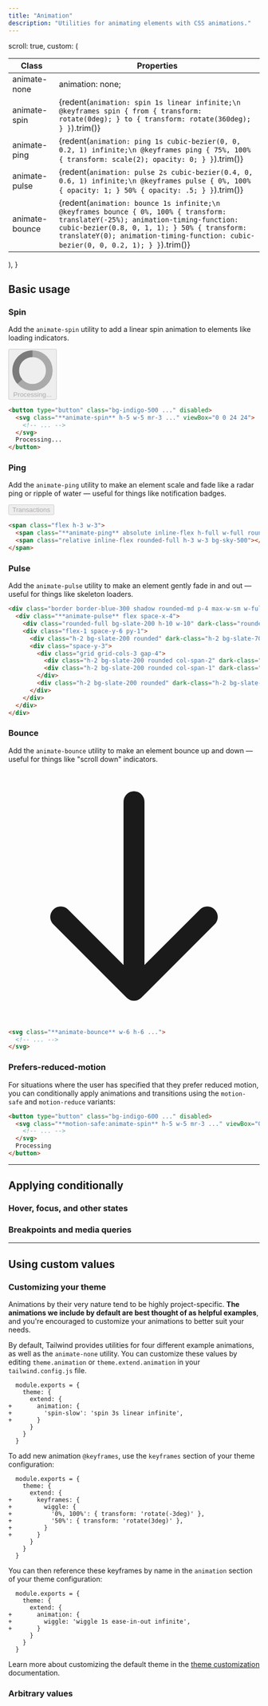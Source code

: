```yaml
---
title: "Animation"
description: "Utilities for animating elements with CSS animations."
---
```



  scroll: true,
  custom: (
    <table className="w-full text-left border-collapse">
      <thead>
        <tr>
          <th className="sticky top-0 bg-white text-sm leading-6 font-semibold text-slate-700 p-0 dark:bg-slate-900 dark:text-slate-300">
            <div className="py-2 pr-2 border-b border-slate-200 dark:border-slate-400/20">Class</div>
          </th>
          <th className="sticky top-0 bg-white text-sm leading-6 font-semibold text-slate-700 p-0 dark:bg-slate-900 dark:text-slate-300">
            <div className="py-2 pl-2 border-b border-slate-200 dark:border-slate-400/20">Properties</div>
          </th>
        </tr>
      </thead>
      <tbody className="align-baseline">
        <tr>
          <td translate="no" className="py-2 pr-2 font-mono font-bold text-xs leading-6 text-sky-500 whitespace-nowrap dark:text-sky-400">
            animate-none
          </td>
          <td translate="no" className="py-2 pl-2 font-mono text-xs leading-6 text-indigo-600 whitespace-pre dark:text-indigo-300">
            animation: none;
          </td>
        </tr>
        <tr>
          <td translate="no" className="py-2 pr-2 font-mono font-bold text-xs leading-6 text-sky-500 whitespace-nowrap border-t border-slate-100 dark:border-slate-400/10 dark:text-sky-400">
            animate-spin
          </td>
          <td translate="no" className="py-2 pl-2 font-mono text-xs leading-6 text-indigo-600 whitespace-pre border-t border-slate-100 dark:border-slate-400/10 dark:text-indigo-300">
            {redent(`
              animation: spin 1s linear infinite;\n
              @keyframes spin {
                from {
                  transform: rotate(0deg);
                }
                to {
                  transform: rotate(360deg);
                }
              }
            `).trim()}
          </td>
        </tr>
        <tr>
          <td translate="no" className="py-2 pr-2 font-mono font-bold text-xs leading-6 text-sky-500 whitespace-nowrap border-t border-slate-100 dark:border-slate-400/10 dark:text-sky-400">
            animate-ping
          </td>
          <td translate="no" className="py-2 pl-2 font-mono text-xs leading-6 text-indigo-600 whitespace-pre border-t border-slate-100 dark:border-slate-400/10 dark:text-indigo-300">
            {redent(`
              animation: ping 1s cubic-bezier(0, 0, 0.2, 1) infinite;\n
              @keyframes ping {
                75%, 100% {
                  transform: scale(2);
                  opacity: 0;
                }
              }
            `).trim()}
          </td>
        </tr>
        <tr>
          <td translate="no" className="py-2 pr-2 font-mono font-bold text-xs leading-6 text-sky-500 whitespace-nowrap border-t border-slate-100 dark:border-slate-400/10 dark:text-sky-400">
            animate-pulse
          </td>
          <td translate="no" className="py-2 pl-2 font-mono text-xs leading-6 text-indigo-600 whitespace-pre border-t border-slate-100 dark:border-slate-400/10 dark:text-indigo-300">
            {redent(`
              animation: pulse 2s cubic-bezier(0.4, 0, 0.6, 1) infinite;\n
              @keyframes pulse {
                0%, 100% {
                  opacity: 1;
                }
                50% {
                  opacity: .5;
                }
              }
            `).trim()}
          </td>
        </tr>
        <tr>
          <td translate="no" className="py-2 pr-2 font-mono font-bold text-xs leading-6 text-sky-500 whitespace-nowrap border-t border-slate-100 dark:border-slate-400/10 dark:text-sky-400">
            animate-bounce
          </td>
          <td translate="no" className="py-2 pl-2 font-mono text-xs leading-6 text-indigo-600 whitespace-pre border-t border-slate-100 dark:border-slate-400/10 dark:text-indigo-300">
            {redent(`
              animation: bounce 1s infinite;\n
              @keyframes bounce {
                0%, 100% {
                  transform: translateY(-25%);
                  animation-timing-function: cubic-bezier(0.8, 0, 1, 1);
                }
                50% {
                  transform: translateY(0);
                  animation-timing-function: cubic-bezier(0, 0, 0.2, 1);
                }
              }
            `).trim()}
          </td>
        </tr>
      </tbody>
    </table>
  ),
}

## Basic usage

### Spin

Add the `animate-spin` utility to add a linear spin animation to elements like loading indicators.

<Example>
  <div class="flex items-center justify-center">
    <button type="button" class="inline-flex items-center px-4 py-2 font-semibold leading-6 text-sm shadow rounded-md text-white bg-indigo-500 hover:bg-indigo-400 transition ease-in-out duration-150 cursor-not-allowed" disabled>
      <svg class="animate-spin -ml-1 mr-3 h-5 w-5 text-white" xmlns="http://www.w3.org/2000/svg" fill="none" viewBox="0 0 24 24">
        <circle class="opacity-25" cx="12" cy="12" r="10" stroke="currentColor" stroke-width="4"></circle>
        <path class="opacity-75" fill="currentColor" d="M4 12a8 8 0 018-8V0C5.373 0 0 5.373 0 12h4zm2 5.291A7.962 7.962 0 014 12H0c0 3.042 1.135 5.824 3 7.938l3-2.647z"></path>
      </svg>
      Processing...
    </button>
  </div>
</Example>

```html
<button type="button" class="bg-indigo-500 ..." disabled>
  <svg class="**animate-spin** h-5 w-5 mr-3 ..." viewBox="0 0 24 24">
    <!-- ... -->
  </svg>
  Processing...
</button>
```

### Ping

Add the `animate-ping` utility to make an element scale and fade like a radar ping or ripple of water — useful for things like notification badges.

<Example>
  <div class="flex items-center justify-center">
    <span class="relative inline-flex">
      <button type="button" class="inline-flex items-center px-4 py-2 font-semibold leading-6 text-sm shadow rounded-md text-sky-500 bg-white dark:bg-slate-800 transition ease-in-out duration-150 cursor-not-allowed ring-1 ring-slate-900/10 dark:ring-slate-200/20" disabled>
        Transactions
      </button>
      <span class="flex absolute h-3 w-3 top-0 right-0 -mt-1 -mr-1">
        <span class="animate-ping absolute inline-flex h-full w-full rounded-full bg-sky-400 opacity-75"></span>
        <span class="relative inline-flex rounded-full h-3 w-3 bg-sky-500"></span>
      </span>
    </span>
  </div>
</Example>

```html
<span class="flex h-3 w-3">
  <span class="**animate-ping** absolute inline-flex h-full w-full rounded-full bg-sky-400 opacity-75"></span>
  <span class="relative inline-flex rounded-full h-3 w-3 bg-sky-500"></span>
</span>
```

### Pulse

Add the `animate-pulse` utility to make an element gently fade in and out — useful for things like skeleton loaders.

<Example>
  <div class="flex items-center justify-center">
    <div class="bg-white dark:bg-slate-800 p-4 ring-1 ring-slate-900/5 rounded-lg shadow-lg max-w-xs w-full h-28">
      <div class="flex space-x-4 animate-pulse">
        <div class="rounded-full bg-slate-200 dark:bg-slate-700 h-10 w-10"></div>
        <div class="flex-1 space-y-6 py-1">
          <div class="h-2 bg-slate-200 dark:bg-slate-700 rounded"></div>
          <div class="space-y-3">
            <div class="grid grid-cols-3 gap-4">
              <div class="h-2 bg-slate-200 dark:bg-slate-700 rounded col-span-2"></div>
              <div class="h-2 bg-slate-200 dark:bg-slate-700 rounded col-span-1"></div>
            </div>
            <div class="h-2 bg-slate-200 dark:bg-slate-700 rounded"></div>
          </div>
        </div>
      </div>
    </div>
  </div>
</Example>

```html
<div class="border border-blue-300 shadow rounded-md p-4 max-w-sm w-full mx-auto">
  <div class="**animate-pulse** flex space-x-4">
    <div class="rounded-full bg-slate-200 h-10 w-10" dark-class="rounded-full bg-slate-700 h-10 w-10"></div>
    <div class="flex-1 space-y-6 py-1">
      <div class="h-2 bg-slate-200 rounded" dark-class="h-2 bg-slate-700 rounded"></div>
      <div class="space-y-3">
        <div class="grid grid-cols-3 gap-4">
          <div class="h-2 bg-slate-200 rounded col-span-2" dark-class="h-2 bg-slate-700 rounded col-span-2"></div>
          <div class="h-2 bg-slate-200 rounded col-span-1" dark-class="h-2 bg-slate-700 rounded col-span-1"></div>
        </div>
        <div class="h-2 bg-slate-200 rounded" dark-class="h-2 bg-slate-700 rounded"></div>
      </div>
    </div>
  </div>
</div>
```

### Bounce

Add the `animate-bounce` utility to make an element bounce up and down — useful for things like "scroll down" indicators.

<Example>
  <div class="flex justify-center">
    <div class="animate-bounce bg-white dark:bg-slate-800 p-2 w-10 h-10 ring-1 ring-slate-900/5 dark:ring-slate-200/20 shadow-lg rounded-full flex items-center justify-center">
      <svg class="w-6 h-6 text-violet-500" fill="none" stroke-linecap="round" stroke-linejoin="round" stroke-width="2" viewBox="0 0 24 24" stroke="currentColor">
        <path d="M19 14l-7 7m0 0l-7-7m7 7V3"></path>
      </svg>
    </div>
  </div>
</Example>

```html
<svg class="**animate-bounce** w-6 h-6 ...">
  <!-- ... -->
</svg>
```

### Prefers-reduced-motion

For situations where the user has specified that they prefer reduced motion, you can conditionally apply animations and transitions using the `motion-safe` and `motion-reduce` variants:

```html
<button type="button" class="bg-indigo-600 ..." disabled>
  <svg class="**motion-safe:animate-spin** h-5 w-5 mr-3 ..." viewBox="0 0 24 24">
    <!-- ... -->
  </svg>
  Processing
</button>
```

---

## <Heading ignore>Applying conditionally</Heading>

### <Heading ignore>Hover, focus, and other states</Heading>

<HoverFocusAndOtherStates featuredClass="animate-spin" />

### <Heading ignore>Breakpoints and media queries</Heading>

<BreakpointsAndMediaQueries featuredClass="animate-spin" />

---

## Using custom values

### Customizing your theme

Animations by their very nature tend to be highly project-specific. **The animations we include by default are best thought of as helpful examples**, and you're encouraged to customize your animations to better suit your needs.

By default, Tailwind provides utilities for four different example animations, as well as the `animate-none` utility. You can customize these values by editing `theme.animation` or `theme.extend.animation` in your `tailwind.config.js` file.

```diff-js tailwind.config.js
  module.exports = {
    theme: {
      extend: {
+       animation: {
+         'spin-slow': 'spin 3s linear infinite',
+       }
      }
    }
  }
```

To add new animation `@keyframes`, use the `keyframes` section of your theme configuration:

```diff-js tailwind.config.js
  module.exports = {
    theme: {
      extend: {
+       keyframes: {
+         wiggle: {
+           '0%, 100%': { transform: 'rotate(-3deg)' },
+           '50%': { transform: 'rotate(3deg)' },
+         }
+       }
      }
    }
  }
```

You can then reference these keyframes by name in the `animation` section of your theme configuration:

```diff-js tailwind.config.js
  module.exports = {
    theme: {
      extend: {
+       animation: {
+         wiggle: 'wiggle 1s ease-in-out infinite',
+       }
      }
    }
  }
```

Learn more about customizing the default theme in the [theme customization](/docs/theme#customizing-the-default-theme) documentation.

### Arbitrary values

<ArbitraryValues property="animation" featuredClass="animate-[wiggle_1s_ease-in-out_infinite]" />
